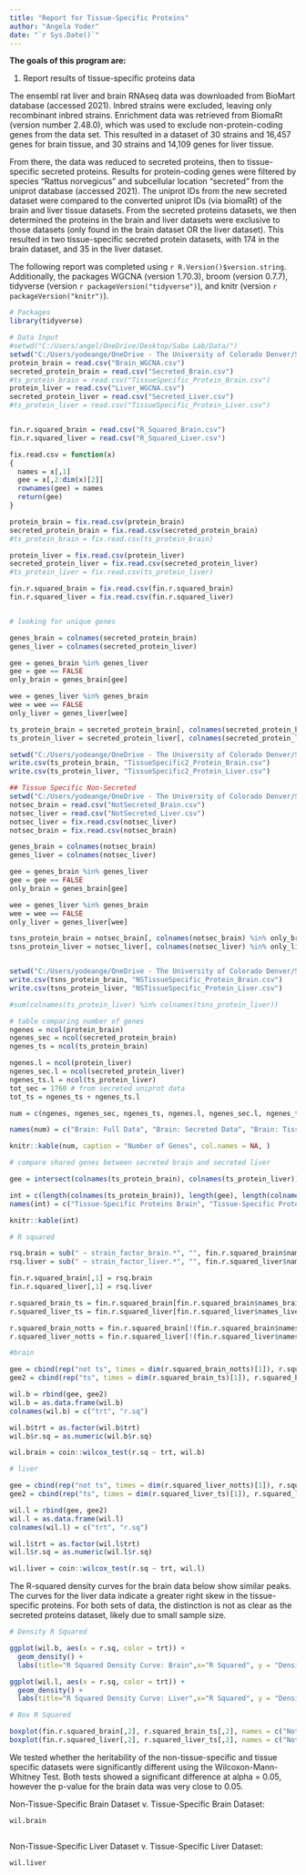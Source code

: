 ```yaml
---
title: "Report for Tissue-Specific Proteins"
author: "Angela Yoder"
date: "`r Sys.Date()`"
---
```


**The goals of this program are:**

1. Report results of tissue-specific proteins data

The ensembl rat liver and brain RNAseq data was downloaded from BioMart database (accessed 2021). Inbred strains were excluded, leaving only recombinant inbred strains. Enrichment data was retrieved from BiomaRt (version number 2.48.0), which was used to exclude non-protein-coding genes from the data set. This resulted in a dataset of 30 strains and 16,457 genes for brain tissue, and 30 strains and 14,109 genes for liver tissue. 

From there, the data was reduced to secreted proteins, then to tissue-specific secreted proteins. Results for protein-coding genes were filtered by species "Rattus norvegicus" and subcellular location "secreted" from the uniprot database (accessed 2021). The uniprot IDs from the new secreted dataset were compared to the converted uniprot IDs (via biomaRt) of the brain and liver tissue datasets. From the secreted proteins datasets, we then determined the proteins in the brain and liver datasets were exclusive to those datasets (only found in the brain dataset OR the liver dataset). This resulted in two tissue-specific secreted protein datasets, with 174 in the brain dataset, and 35 in the liver dataset.  

The following report was completed using `r R.Version()$version.string`. Additionally, the packages WGCNA (version 1.70.3), broom (version 0.7.7), tidyverse (version `r packageVersion("tidyverse")`), and knitr (version `r packageVersion("knitr")`). 

```r
# Packages
library(tidyverse)

# Data Input
#setwd("C:/Users/angel/OneDrive/Desktop/Saba Lab/Data/")
setwd("C:/Users/yodeange/OneDrive - The University of Colorado Denver/Saba Lab/Data")
protein_brain = read.csv("Brain_WGCNA.csv")
secreted_protein_brain = read.csv("Secreted_Brain.csv")
#ts_protein_brain = read.csv("TissueSpecific_Protein_Brain.csv")
protein_liver = read.csv("Liver_WGCNA.csv")
secreted_protein_liver = read.csv("Secreted_Liver.csv")
#ts_protein_liver = read.csv("TissueSpecific_Protein_Liver.csv")


fin.r.squared_brain = read.csv("R_Squared_Brain.csv")
fin.r.squared_liver = read.csv("R_Squared_Liver.csv")

fix.read.csv = function(x)
{
  names = x[,1]
  gee = x[,2:dim(x)[2]]
  rownames(gee) = names
  return(gee)
}

protein_brain = fix.read.csv(protein_brain)
secreted_protein_brain = fix.read.csv(secreted_protein_brain)
#ts_protein_brain = fix.read.csv(ts_protein_brain)

protein_liver = fix.read.csv(protein_liver)
secreted_protein_liver = fix.read.csv(secreted_protein_liver)
#ts_protein_liver = fix.read.csv(ts_protein_liver)

fin.r.squared_brain = fix.read.csv(fin.r.squared_brain)
fin.r.squared_liver = fix.read.csv(fin.r.squared_liver)



```

```r
# looking for unique genes

genes_brain = colnames(secreted_protein_brain)
genes_liver = colnames(secreted_protein_liver)

gee = genes_brain %in% genes_liver
gee = gee == FALSE
only_brain = genes_brain[gee]

wee = genes_liver %in% genes_brain
wee = wee == FALSE
only_liver = genes_liver[wee]

ts_protein_brain = secreted_protein_brain[, colnames(secreted_protein_brain) %in% only_brain]
ts_protein_liver = secreted_protein_liver[, colnames(secreted_protein_liver) %in% only_liver]

setwd("C:/Users/yodeange/OneDrive - The University of Colorado Denver/Saba Lab/Data")
write.csv(ts_protein_brain, "TissueSpecific2_Protein_Brain.csv")
write.csv(ts_protein_liver, "TissueSpecific2_Protein_Liver.csv")

## Tissue Specific Non-Secreted
setwd("C:/Users/yodeange/OneDrive - The University of Colorado Denver/Saba Lab/Data")
notsec_brain = read.csv("NotSecreted_Brain.csv")
notsec_liver = read.csv("NotSecreted_Liver.csv")
notsec_liver = fix.read.csv(notsec_liver)
notsec_brain = fix.read.csv(notsec_brain)

genes_brain = colnames(notsec_brain)
genes_liver = colnames(notsec_liver)

gee = genes_brain %in% genes_liver
gee = gee == FALSE
only_brain = genes_brain[gee]

wee = genes_liver %in% genes_brain
wee = wee == FALSE
only_liver = genes_liver[wee]

tsns_protein_brain = notsec_brain[, colnames(notsec_brain) %in% only_brain]
tsns_protein_liver = notsec_liver[, colnames(notsec_liver) %in% only_liver]


setwd("C:/Users/yodeange/OneDrive - The University of Colorado Denver/Saba Lab/Data")
write.csv(tsns_protein_brain, "NSTissueSpecific_Protein_Brain.csv")
write.csv(tsns_protein_liver, "NSTissueSpecific_Protein_Liver.csv")

#sum(colnames(ts_protein_liver) %in% colnames(tsns_protein_liver))

```

```r
# table comparing number of genes
ngenes = ncol(protein_brain)
ngenes_sec = ncol(secreted_protein_brain)
ngenes_ts = ncol(ts_protein_brain)

ngenes.l = ncol(protein_liver)
ngenes_sec.l = ncol(secreted_protein_liver)
ngenes_ts.l = ncol(ts_protein_liver)
tot_sec = 1760 # from secreted uniprot data
tot_ts = ngenes_ts + ngenes_ts.l

num = c(ngenes, ngenes_sec, ngenes_ts, ngenes.l, ngenes_sec.l, ngenes_ts.l, tot_sec, tot_ts)

names(num) = c("Brain: Full Data", "Brain: Secreted Data", "Brain: Tissue-Specific Data", "Liver: Full Data", "Liver: Secreted Data", "Liver: Tissue-Specific Data", "Total Secreted Rat Proteins", "Total Tissue-Specific Rat Proteins")

knitr::kable(num, caption = "Number of Genes", col.names = NA, )

# compare shared genes between secreted brain and secreted liver

gee = intersect(colnames(ts_protein_brain), colnames(ts_protein_liver))

int = c(length(colnames(ts_protein_brain)), length(gee), length(colnames(ts_protein_liver)))
names(int) = c("Tissue-Specific Proteins Brain", "Tissue-Specific Proteins Shared by Brain and Liver", "Tissue-Specific Proteins Liver")

knitr::kable(int)

```

```r
# R squared

rsq.brain = sub(" ~ strain_factor_brain.*", "", fin.r.squared_brain$names_brain)
rsq.liver = sub(" ~ strain_factor_liver.*", "", fin.r.squared_liver$names_liver)

fin.r.squared_brain[,1] = rsq.brain
fin.r.squared_liver[,1] = rsq.liver

r.squared_brain_ts = fin.r.squared_brain[fin.r.squared_brain$names_brain %in% colnames(ts_protein_brain),]
r.squared_liver_ts = fin.r.squared_liver[fin.r.squared_liver$names_liver %in% colnames(ts_protein_liver),]

r.squared_brain_notts = fin.r.squared_brain[!(fin.r.squared_brain$names_brain %in% colnames(ts_protein_brain)),]
r.squared_liver_notts = fin.r.squared_liver[!(fin.r.squared_liver$names_liver %in% colnames(ts_protein_liver)),]

#brain

gee = cbind(rep("not ts", times = dim(r.squared_brain_notts)[1]), r.squared_brain_notts[,2])
gee2 = cbind(rep("ts", times = dim(r.squared_brain_ts)[1]), r.squared_brain_ts[,2])

wil.b = rbind(gee, gee2)
wil.b = as.data.frame(wil.b)
colnames(wil.b) = c("trt", "r.sq")

wil.b$trt = as.factor(wil.b$trt)
wil.b$r.sq = as.numeric(wil.b$r.sq)

wil.brain = coin::wilcox_test(r.sq ~ trt, wil.b)

# liver

gee = cbind(rep("not ts", times = dim(r.squared_liver_notts)[1]), r.squared_liver_notts[,2])
gee2 = cbind(rep("ts", times = dim(r.squared_liver_ts)[1]), r.squared_liver_ts[,2])

wil.l = rbind(gee, gee2)
wil.l = as.data.frame(wil.l)
colnames(wil.l) = c("trt", "r.sq")

wil.l$trt = as.factor(wil.l$trt)
wil.l$r.sq = as.numeric(wil.l$r.sq)

wil.liver = coin::wilcox_test(r.sq ~ trt, wil.l)

```

The R-squared density curves for the brain data below show similar peaks. The curves for the liver data indicate a greater right skew in the tissue-specific proteins. For both sets of data, the distinction is not as clear as the secreted proteins dataset, likely due to small sample size. 

```r

# Density R Squared

ggplot(wil.b, aes(x = r.sq, color = trt)) + 
  geom_density() +
  labs(title="R Squared Density Curve: Brain",x="R Squared", y = "Density")

ggplot(wil.l, aes(x = r.sq, color = trt)) + 
  geom_density() +
  labs(title="R Squared Density Curve: Liver",x="R Squared", y = "Density")

# Box R Squared

boxplot(fin.r.squared_brain[,2], r.squared_brain_ts[,2], names = c("Not TS", "TS"), xlab = "R Squared", main = "R Squared Brain Data")
boxplot(fin.r.squared_liver[,2], r.squared_liver_ts[,2], names = c("Not TS", "TS"), xlab = "R Squared", main = "R Squared Liver Data")


```

We tested whether the heritability of the non-tissue-specific and tissue specific datasets were significantly different using the Wilcoxon-Mann-Whitney Test. Both tests showed a significant difference at alpha = 0.05, however the p-value for the brain data was very close to 0.05. 

Non-Tissue-Specific Brain Dataset v. Tissue-Specific Brain Dataset: 

```r
wil.brain



```

Non-Tissue-Specific Liver Dataset v. Tissue-Specific Liver Dataset:

```r

wil.liver


```

